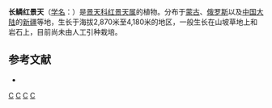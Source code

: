{{Speciesbox 
| genus = Rhodiola
| species = gelida
| authority = Schrenk
}}

'''长鳞红景天'''（[[学名|学名]]：{{lang|la|''Rhodiola gelida''}}）是[[景天科|景天科]][[红景天属|红景天属]]的植物。分布于[[蒙古|蒙古]]、[[俄罗斯|俄罗斯]]以及[[中国大陆|中国大陆]]的[[新疆|新疆]]等地，生长于海拔2,870米至4,180米的地区，一般生长在山坡草地上和岩石上，目前尚未由人工引种栽培。

== 参考文献 ==
<div class="references-small">
* {{cite web| url =http://www.bioinfo.cn/db05/KmzwSpecies.php?action=view&id=4383| title =长鳞红景天| work =《中国高等植物数据库全库》| publisher =中国科学院微生物研究所| author =昆明植物研究所| accessdate =2009-02-25| deadurl =yes| archiveurl =https://web.archive.org/web/20160305000553/http://www.bioinfo.cn/db05/KmzwSpecies.php?action=view&id=4383| archivedate =2016-03-05}}
</div>
{{Taxonbar|from=Q15231110}}

{{DEFAULTSORT:Rhodiola gelida}}
[[Category:红景天属|C]]
[[Category:蒙古植物|C]]
[[Category:俄羅斯植物|C]]
[[Category:新疆植物|C]]